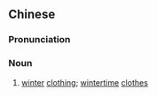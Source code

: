 ==Chinese==
{{zh-forms}}

===Pronunciation===
{{zh-pron
|m=dōngyī
|cat=n
}}

===Noun===
{{zh-noun}}

# [[winter]] [[clothing]]; [[wintertime]] [[clothes]]

{{zh-cat|Clothing}}